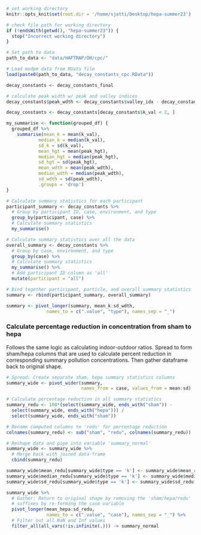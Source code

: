 
```r
# set working directory
knitr::opts_knit$set(root.dir = '/home/sjatti/Desktop/hepa-summer23')
```

```r
# check file path for working directory
if (!endsWith(getwd(), "hepa-summer23")) {
  stop("Incorrect working directory")
}
```

```r
# Set path to data
path_to_data <- "data/HAFTRAP/OH/cpc/"

# Load modpm data from RData file
load(paste0(path_to_data, "decay_constants_cpc.RData"))
```

```r
decay_constants <- decay_constants_final
```

```r
# calculate peak width w/ peak and valley indices
decay_constants$peak_wdth <- decay_constants$valley_idx - decay_constants$peak_idx
```

```r
decay_constants <- decay_constants[decay_constants$k_val < 2, ]  
```

```r
my_summarise <- function(grouped_df) {
  grouped_df %>%
    summarise(mean_k = mean(k_val),
            median_k = median(k_val), 
            sd_k = sd(k_val),
            mean_hgt = mean(peak_hgt),
            median_hgt = median(peak_hgt), 
            sd_hgt = sd(peak_hgt),
            mean_wdth = mean(peak_wdth),
            median_wdth = median(peak_wdth), 
            sd_wdth = sd(peak_wdth),
            .groups = 'drop')
}
```

```r
# Calculate summary statistics for each participant
participant_summary <- decay_constants %>%
  # Group by participant ID, case, environment, and type
  group_by(participant, case) %>%
  # Calculate summary statistics
  my_summarise()
```

```r
# Calculate summary statistics over all the data
overall_summary <- decay_constants %>%
  # Group by case, environment, and type
  group_by(case) %>%
  # Calculate summary statistics
  my_summarise() %>%
  # Add participant ID column as 'all'
  mutate(participant = "all")
```

```r
# Bind together participant, particle, and overall summary statistics
summary <- rbind(participant_summary, overall_summary)
```

```r
summary <- pivot_longer(summary, mean_k:sd_wdth,
               names_to = c(".value", "type"), names_sep = "_")
```

### Calculate percentage reduction in concentration from sham to hepa
Follows the same logic as calculating indoor-outdoor ratios. Spread to form 
sham/hepa columns that are used to calculate percent reduction in corresponding
summary pollution concentrations. Then gather dataframe back to original shape.
```r
# Spread: Create separate sham, hepa summary statistics columns
summary_wide <- pivot_wider(summary, 
                            names_from = case, values_from = mean:sd)

# Calculate percentage reduction in all summary statistics
summary_redu <- 100*(select(summary_wide, ends_with("sham")) - 
  select(summary_wide, ends_with("hepa"))) / 
  select(summary_wide, ends_with("sham"))

# Rename computed columns to 'redu' for percentage reduction
colnames(summary_redu) <- sub("sham", "redu", colnames(summary_redu))
```

```r
# Reshape data and pipe into variable 'summary_normal'
summary_wide <- summary_wide %>%
  # Merge back with joined data-frame
  cbind(summary_redu)
```

```r
summary_wide$mean_redu[summary_wide$type == 'k'] <- summary_wide$mean_redu*(-1)
summary_wide$median_redu[summary_wide$type == 'k'] <- summary_wide$median_redu*(-1)
summary_wide$sd_redu[summary_wide$type == 'k'] <- summary_wide$sd_redu*(-1)
```


```r
summary_wide %>%
  # Gather: Return to original shape by removing the 'sham/hepa/redu'
  # suffixes by re-forming the case variable
  pivot_longer(mean_hepa:sd_redu,
               names_to = c(".value", "case"), names_sep = "_") %>%
  # Filter out all NaN and Inf values
  filter_all(all_vars(!is.infinite(.))) -> summary_normal
```


